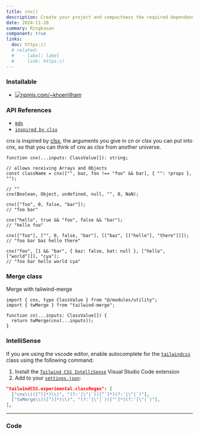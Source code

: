 ```yaml
---
title: cnx()
description: Create your project and compactness the required dependencies.
date: 2024-11-28
summary: Ringkasan
component: true
links:
  doc: https://
  # related:
  #   - label: label
  #     link: https://
---
```


### Installable

- [![npmjs.com/~khoeriilham](https://badgen.net/npm/v/str-merge/?icon=npm)](https://www.npmjs.com/str-merge)

### API References

- [`mdn`](https://developer.mozilla.org/en-US/docs/Web/API/Element/classList#examples)
- [`inspired by clsx`](https://www.npmjs.com/package/clsx)

cnx is inspired by [clsx](https://www.npmjs.com/package/clsx), the arguments you give in cn or clsx you can put into cnx, so that you can think of cnx as clsx from another universe.

```tsx
function cnx(...inputs: ClassValue[]): string;
```

```tsx
// allows receiving Arrays and Objects
const className = cnx(["", baz, foo !== "foo" && bar], { "": !props }, "");

// ""
cnx(Boolean, Object, undefined, null, "", 0, NaN);
```

```tsx
cnx(["foo", 0, false, "bar"]);
// "foo bar"

cnx("hello", true && "foo", false && "bar");
// "hello foo"

cnx(["foo"], ["", 0, false, "bar"], [["baz", [["hello"], "there"]]]);
// "foo bar baz hello there"

cnx("foo", [1 && "bar", { baz: false, bat: null }, ["hello", ["world"]]], "cya");
// "foo bar hello world cya"
```

### Merge class

Merge with tailwind-merge

```tsx
import { cnx, type ClassValue } from "@/modules/utility";
import { twMerge } from "tailwind-merge";

function cn(...inputs: ClassValue[]) {
  return twMerge(cnx(...inputs));
}
```

### IntelliSense

If you are using the vscode editor, enable autocomplete for the [`tailwindcss`](https://tailwindcss.com/docs/editor-setup#intelli-sense-for-vs-code) class using the following command:

1. Install the [`Tailwind CSS IntelliSense`](https://marketplace.visualstudio.com/items?itemName=bradlc.vscode-tailwindcss) Visual Studio Code extension
2. Add to your [`settings.json`](https://code.visualstudio.com/docs/getstarted/settings):

```json
"tailwindCSS.experimental.classRegex": [
  ["cnx\\(([^)]*)\\)", "(?:'|\"|`)([^']*)(?:'|\"|`)"],
  ["twMerge\\(([^)]*)\\)", "(?:'|\"|`)([^']*)(?:'|\"|`)"],
],
```

---

### Code
